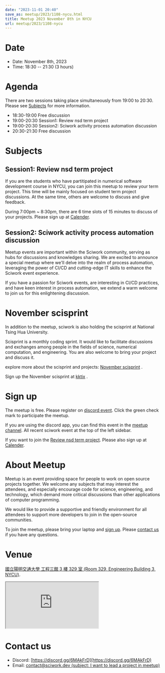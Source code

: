 ```yaml
---
date: "2023-11-01 20:40"
save_as: meetup/2023/1108-nycu.html
title: Meetup 2023 November 8th in NYCU
url: meetup/2023/1108-nycu
---
```


# Date

- Date: November 8th, 2023
- Time: 18:30 \-- 21:30 (3 hours)

# Agenda

There are two sessions taking place simultaneously from 19:00 to 20:30.
Please see [Subjects](#subjects) for more information.

- 18:30-19:00 Free discussion
- 19:00-20:30 Session1: Review nsd term project
- 19:00-20:30 Session2: Sciwork activity process automation discussion
- 20:30-21:30 Free discussion

# Subjects

## Session1: Review nsd term project

If you are the students who have partitipated in numerical software
development course in NYCU, you can join this meetup to review your term
project. This time will be mainly focused on student term project
discussions. At the same time, others are welcome to discuss and give
feedback.

During 7:00pm \~ 8:30pm, there are 6 time slots of 15 minutes to discuss
of your projects. Please sign up at
[Calender](https://calendar.app.google/eyp6vYiEWwStdd5f7).

## Session2: Sciwork activity process automation discussion

Meetup events are important within the Sciwork community, serving as
hubs for discussions and knowledges sharing. We are excited to announce
a special meetup where we\'ll delve into the realm of process
automation, leveraging the power of CI/CD and cutting-edge IT skills to
enhance the Sciwork event experience.

If you have a passion for Sciwork events, are interesting in CI/CD
practices, and have keen interest in process automation, we extend a
warm welcome to join us for this enlightening discussion.

# November scisprint

In addition to the meetup, sciwork is also holding the scisprint at
National Tsing Hua University.

Scisprint is a monthly coding sprint. It would like to facilitate
discussions and exchanges among people in the fields of science,
numerical computation, and engineering. You are also welcome to bring
your project and discuss it.

explore more about the scisprint and projects: [November
scisprint](https://sciwork.dev/sprint/2023/11-hsinchu) .

Sign up the November scisprint at
[kktix](https://sciwork.kktix.cc/events/scisprint-202311-hsinchu) .

# Sign up

The meetup is free. Please register on [discord
event](https://discordapp.com/channels/730297880140578906/1007075707400237067/1169299435185000528).
Click the green check mark to participate the meetup.

If you are using the discord app, you can find this event in the [meetup
channel](https://discordapp.com/channels/730297880140578906/1007075707400237067).
All recent sciwork event at the top of the left sidebar.

If you want to join the [Review nsd term
project](#session1-review-nsd-term-project). Please also sign up at
[Calender](https://calendar.app.google/eyp6vYiEWwStdd5f7).

# About Meetup

Meetup is an event providing space for people to work on open source
projects together. We welcome any subjects that may interest the
attendees, and especially encourage code for science, engineering, and
technology, which demand more critical discussions than other
applications of computer programming.

We would like to provide a supportive and friendly environment for all
attendees to support more developers to join in the open-source
communities.

To join the meetup, please bring your laptop and [sign up](#sign-up).
Please [contact us](#contact-us) if you have any questions.

# Venue

[國立陽明交通大學 工程三館 3 樓 329 室 (Room 329, Engineering Building
3, NYCU)](https://goo.gl/maps/TgDYwohB3CBmQgww9).

<div
  style={{
    overflow: "hidden",
    paddingBottom: "56.25%",
    position: "relative",
    height: 0,
  }}
>
  <iframe
    src="https://www.google.com/maps/embed?pb=!1m18!1m12!1m3!1d905.5596639949631!2d120.99673777209487!3d24.787280157478236!2m3!1f0!2f0!3f0!3m2!1i1024!2i768!4f13.1!3m3!1m2!1s0x3468360f96adabd7%3A0xedfd1ba0fa6c6bf7!2z5ZyL56uL6Zm95piO5Lqk6YCa5aSn5a24IOW3peeoi-S4iemkqA!5e0!3m2!1szh-TW!2stw!4v1678519228058!5m2!1szh-TW!2stw"
    style={{
      left: 0,
      top: 0,
      height: "100%",
      width: "100%",
      position: "absolute",
      border: 0,
    }}
    allowfullscreen=""
    loading="lazy"
    referrerpolicy="no-referrer-when-downgrade"
  ></iframe>
</div>

# Contact us

- Discord: [https://discord.gg/6MAkFrD](https://discord.gg/6MAkFrD)
- Email: [contact@sciwork.dev (subject: I want to lead a project in
  meetup)](mailto:contact@sciwork.dev?subject=[sciwork]%20I%20want%20to%20lead%20a%20project%20in%20scisprint)
